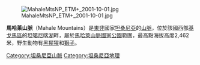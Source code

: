 [[Image:MahaleMtsNP_ETM+_2001-10-01.jpg|thumb]]

'''馬哈萊山脈'''（Mahale Mountains）是[[東非|東非]]國家[[坦桑尼亞|坦桑尼亞]]的[[山脈|山脈]]，位於該國西部[[基戈馬區|基戈馬區]]的[[坦噶尼喀湖|坦噶尼喀湖]]畔，屬於[[馬哈萊山脈國家公園|馬哈萊山脈國家公園]]範圍，最高點海拔高度2,462米，野生動物有[[黑猩猩|黑猩猩]]和[[獅子|獅子]]。

[[Category:坦桑尼亞山脈|Category:坦桑尼亞山脈]]
[[Category:坦桑尼亞地理|Category:坦桑尼亞地理]]

{{Tanzania-stub}}